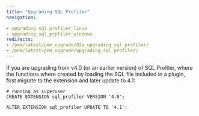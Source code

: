 ```yaml
---
title: "Upgrading SQL Profiler"
navigation:

- upgrading_sql_profiler_linux
- upgrading_sql_prpfiler_windows
redirects:
- /pem/latest/pem_upgrade/02a_upgrading_sql_profiler/
- /pem/latest/pem_upgrade/upgrading_sql_profiler/
---
```


If you are upgrading from v4.0 (or an earlier version) of SQL Profiler, where the functions where created by loading the SQL file included in a plugin, first migrate to the extension and later update to 4.1:

```
# running as superuser
CREATE EXTENSION sql_profiler VERSION '4.0';

ALTER EXTENSION sql_profiler UPDATE TO '4.1';

```
